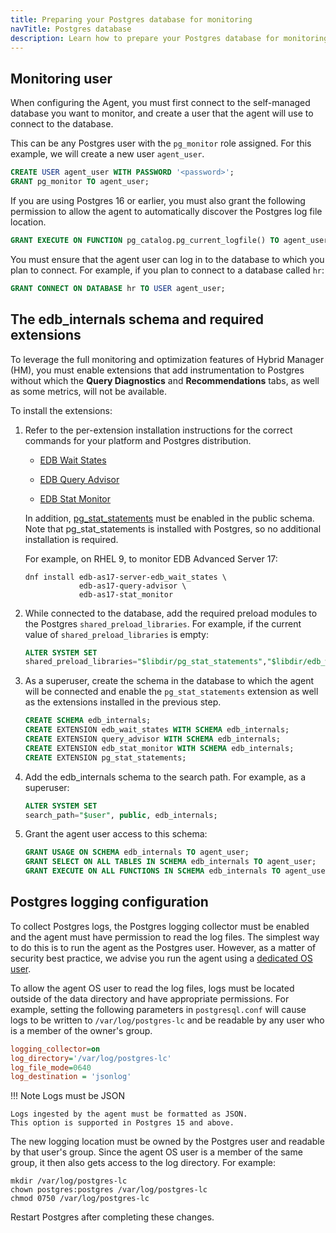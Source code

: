 ```yaml
---
title: Preparing your Postgres database for monitoring
navTitle: Postgres database
description: Learn how to prepare your Postgres database for monitoring with Hybrid Manager.
---
```


## Monitoring user

When configuring the Agent, you must first connect to the self-managed database you want to monitor, and create a user that the agent will use to connect to the database.

This can be any Postgres user with the `pg_monitor` role assigned. 
For this example, we will create a new user `agent_user`.

```sql
CREATE USER agent_user WITH PASSWORD '<password>';
GRANT pg_monitor TO agent_user;
```

If you are using Postgres 16 or earlier, you must also grant the following permission to allow the agent to automatically discover the Postgres log file location.

```sql
GRANT EXECUTE ON FUNCTION pg_catalog.pg_current_logfile() TO agent_user;
```

You must ensure that the agent user can log in to the database to which you plan to connect.
For example, if you plan to connect to a database called `hr`:

```sql
GRANT CONNECT ON DATABASE hr TO USER agent_user;
```

## The edb_internals schema and required extensions

To leverage the full monitoring and optimization features of Hybrid Manager (HM), you must enable extensions that add instrumentation to Postgres without which the **Query Diagnostics** and **Recommendations** tabs, as well as some metrics, will not be available.

To install the extensions: 

1.  Refer to the per-extension installation instructions for the correct commands for your platform and Postgres distribution.

    -   [EDB Wait States](https://www.enterprisedb.com/docs/pg_extensions/wait_states/installing/)

    -   [EDB Query Advisor](https://www.enterprisedb.com/docs/pg_extensions/query_advisor/installing/)

    -   [EDB Stat Monitor](https://www.enterprisedb.com/docs/pg_extensions/edb_stat_monitor/installing/)

    In addition, [pg_stat_statements](https://www.postgresql.org/docs/current/pgstatstatements.html) must be enabled in the public schema.
    Note that pg_stat_statements is installed with Postgres, so no additional installation is required.

    For example, on RHEL 9, to monitor EDB Advanced Server 17:

    ```shell
    dnf install edb-as17-server-edb_wait_states \
                edb-as17-query-advisor \
                edb-as17-stat_monitor
    ```

2.  While connected to the database, add the required preload modules to the Postgres `shared_preload_libraries`. For example, if the current value of `shared_preload_libraries` is empty:

    ```sql
    ALTER SYSTEM SET 
    shared_preload_libraries="$libdir/pg_stat_statements","$libdir/edb_wait_states", "$libdir/query_advisor","$libdir/edb_stat_monitor";
    ```

3.  As a superuser, create the schema in the database to which the agent will be connected and enable the `pg_stat_statements` extension as well as the extensions installed in the previous step.

    ```sql
    CREATE SCHEMA edb_internals;
    CREATE EXTENSION edb_wait_states WITH SCHEMA edb_internals;
    CREATE EXTENSION query_advisor WITH SCHEMA edb_internals;
    CREATE EXTENSION edb_stat_monitor WITH SCHEMA edb_internals;
    CREATE EXTENSION pg_stat_statements;
    ```

4.  Add the edb_internals schema to the search path. For example, as a superuser:

    ```sql
    ALTER SYSTEM SET 
    search_path="$user", public, edb_internals;
    ```

5.  Grant the agent user access to this schema:
    ```sql
    GRANT USAGE ON SCHEMA edb_internals TO agent_user;
    GRANT SELECT ON ALL TABLES IN SCHEMA edb_internals TO agent_user;
    GRANT EXECUTE ON ALL FUNCTIONS IN SCHEMA edb_internals TO agent_user;
    ```

## Postgres logging configuration

To collect Postgres logs, the Postgres logging collector must be enabled and the agent must have permission to read the log files.
The simplest way to do this is to run the agent as the Postgres user. 
However, as a matter of security best practice, we advise you run the agent using a [dedicated OS user](agent_os_user/).

To allow the agent OS user to read the log files, logs must be located outside of the data directory and have appropriate permissions. 
For example, setting the following parameters in `postgresql.conf` will cause logs to be written to `/var/log/postgres-lc` and be readable by any user who is a member of the owner's group.

```ini
logging_collector=on
log_directory='/var/log/postgres-lc'
log_file_mode=0640
log_destination = 'jsonlog'
```

!!! Note Logs must be JSON

    Logs ingested by the agent must be formatted as JSON.
    This option is supported in Postgres 15 and above.

The new logging location must be owned by the Postgres user and readable by that user's group. Since the agent OS user is a member of the same group, it then also gets access to the log directory. For example:

```shell
mkdir /var/log/postgres-lc
chown postgres:postgres /var/log/postgres-lc
chmod 0750 /var/log/postgres-lc
```

Restart Postgres after completing these changes.
